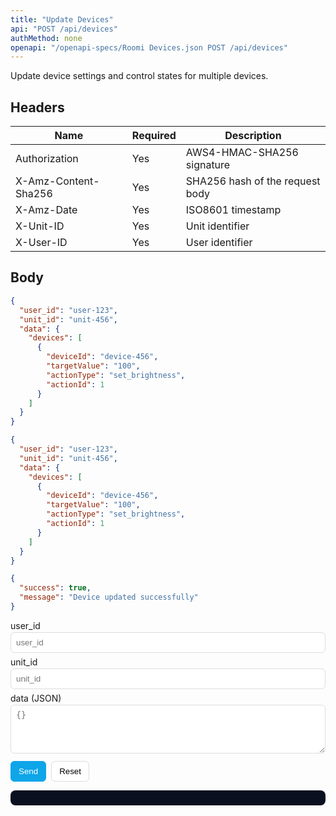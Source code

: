 ```yaml
---
title: "Update Devices"
api: "POST /api/devices"
authMethod: none
openapi: "/openapi-specs/Roomi Devices.json POST /api/devices"
---
```


Update device settings and control states for multiple devices.

## Headers


| Name | Required | Description |
| --- | --- | --- |
| Authorization | Yes | AWS4-HMAC-SHA256 signature |
| X-Amz-Content-Sha256 | Yes | SHA256 hash of the request body |
| X-Amz-Date | Yes | ISO8601 timestamp |
| X-Unit-ID | Yes | Unit identifier |
| X-User-ID | Yes | User identifier |


## Body

```json
{
  "user_id": "user-123",
  "unit_id": "unit-456",
  "data": {
    "devices": [
      {
        "deviceId": "device-456",
        "targetValue": "100",
        "actionType": "set_brightness",
        "actionId": 1
      }
    ]
  }
}
```


<RequestExample>

```json Request Body
{
  "user_id": "user-123",
  "unit_id": "unit-456",
  "data": {
    "devices": [
      {
        "deviceId": "device-456",
        "targetValue": "100",
        "actionType": "set_brightness",
        "actionId": 1
      }
    ]
  }
}
```

</RequestExample>


<ResponseExample>

```json Response
{
  "success": true,
  "message": "Device updated successfully"
}
```

</ResponseExample>


<!-- GeneratedFieldsUI:post_api_devices -->
<Panel>
  <div id="form-post_api_devices">
    <form id="f-post_api_devices" style="display:block;max-width:720px">
      <label style="display:block;margin:6px 0 2px">user_id </label><input id="fld_user_id" type="text" placeholder="user_id" style="width:100%;padding:8px;border:1px solid #ddd;border-radius:6px">
<label style="display:block;margin:6px 0 2px">unit_id </label><input id="fld_unit_id" type="text" placeholder="unit_id" style="width:100%;padding:8px;border:1px solid #ddd;border-radius:6px">
<label style="display:block;margin:6px 0 2px">data (JSON)</label><textarea id="fld_data_json" rows="4" placeholder="{}" style="width:100%;padding:8px;border:1px solid #ddd;border-radius:6px"></textarea>
      <div style="margin-top:12px;display:flex;gap:8px">
        <button type="submit" style="padding:8px 12px;border:1px solid #0ea5e9;border-radius:6px;background:#0ea5e9;color:#fff">Send</button>
        <button type="button" id="reset-post_api_devices" style="padding:8px 12px;border:1px solid #ddd;border-radius:6px;background:#fff">Reset</button>
      </div>
    </form>
    <pre id="resp-post_api_devices" style="margin-top:12px;background:#0b1020; color:#e2e8f0; padding:12px;border-radius:8px;overflow:auto"></pre>
  </div>
</Panel>

<script>
(function(){
  const form = document.getElementById('f-post_api_devices');
  const out = document.getElementById('resp-post_api_devices');
  const resetBtn = document.getElementById('reset-post_api_devices');
  if(!form||!out) return;
  resetBtn && resetBtn.addEventListener('click', ()=>{ form.reset(); out.textContent=''; });
  form.addEventListener('submit', async (e)=>{
    e.preventDefault();
    try {
      const body = {};
{ const v = document.getElementById("fld_user_id").value; if(v!=="" || false) body["user_id"] = (String)(v); }
{ const v = document.getElementById("fld_unit_id").value; if(v!=="" || false) body["unit_id"] = (String)(v); }
{ const v = document.getElementById("fld_data_json").value.trim(); if(v){ try{ body["data"] = JSON.parse(v) }catch(e){ console.warn("Invalid JSON for data") } } }
      const res = await fetch('https://devices-{env}-ae.roomi-services.com/api/devices', {
        method: 'POST',
        headers: { 'Content-Type': 'application/json' },
        body: JSON.stringify(body)
      });
      const text = await res.text();
      try { out.textContent = JSON.stringify(JSON.parse(text), null, 2); } catch { out.textContent = text; }
    } catch(err) {
      out.textContent = String(err);
    }
  });
})();
</script>
